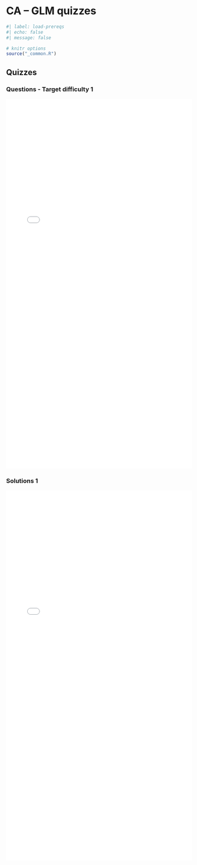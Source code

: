 # CA -- GLM quizzes

```r
#| label: load-prereqs
#| echo: false
#| message: false

# knitr options
source("_common.R")

```

## Quizzes

### Questions - Target difficulty 1

<embed src="files/ca-quiz1-glm-qs.pdf"type="application/pdf" width="100%" height="1000px"></embed>

### Solutions 1

<embed src="files/ca-quiz1-glm.pdf"type="application/pdf" width="100%" height="1000px"></embed>
